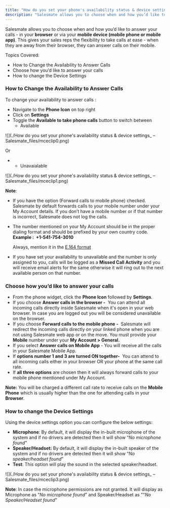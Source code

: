 ```yaml
---
title: "How do you set your phone's availability status & device settings?"
description: "Salesmate allows you to choose when and how you’d like to answer your calls - in your **browser** or via your **mobile device (mobile phone or mobile ..."
---
```


Salesmate allows you to choose when and how you’d like to answer your calls - in your **browser** or via your **mobile device (mobile phone or mobile app)**. This gives your sales reps the flexibility to take calls at ease - when they are away from their browser, they can answer calls on their mobile. 

Topics Covered:

*   How to Change the Availability to Answer Calls
*   Choose how you’d like to answer your calls
*   How to change the Device Settings

### How to Change the Availability to Answer Calls

To change your availability to answer calls :

*   Navigate to the **Phone Icon** on top right 
*   Click on **Settings**
*   Toggle the **Available to take phone calls** button to switch between
    *   Available

![](./How do you set your phone's availability status & device settings_ – Salesmate_files/mceclip0.png)

Or

*   *   Unavaialable

![](./How do you set your phone's availability status & device settings_ – Salesmate_files/mceclip1.png)

<Note>


**Note**:

*   If you have the option (Forward calls to mobile phone) checked. Salesmate by default forwards calls to your mobile number under your My Account details. If you don’t have a mobile number or if that number is incorrect, Salesmate does not log the calls.
*   The number mentioned on your My Account should be in the proper dialing format and should be prefixed by your own country code. **Example :  +1-541-754-3010**  
    
    Always, mention it in the [E.164 format](https://support.salesmate.io/hc/en-us/articles/360012360991-Formatting-International-Phone-Numbers)
    
*   If you have set your availability to unavailable and the number is only assigned to you, calls will be logged as a **Missed Call Activity** and you will receive email alerts for the same otherwise it will ring out to the next available person on that number.


</Note>

### Choose how you’d like to answer your calls

*   From the phone widget, click the **Phone Icon** followed by **Settings**.
*   If you choose **Answer calls in the browser -**  You can attend all incoming calls directly inside Salesmate when it's open in your web browser. In case you are logged out you will be considered unavailable on the browser. 
*   If you choose **Forward calls to the mobile phone -**  Salesmate will redirect the incoming calls directly on your linked phone when you are not using Salesmate web app or on the move. You must provide your **Mobile** number under your **My Account > General.**
*   If you select **Answer calls on Mobile App** - You will receive all the calls in your Salesmate Mobile App.
*   If **options number 1 and 3 are turned ON together-**  You can attend to all incoming calls either in your browser OR your phone at the same call rate.
*   If **all three options** are chosen then it will always forward calls to your mobile phone mentioned under My Account. 

<Note>


**Note:** You will be charged a different call rate to receive calls on the **Mobile Phone** which is usually higher than the one for attending calls in your **Browser**.


</Note>

### How to change the Device Settings

Using the device settings option you can configure the below settings:

*   **Microphone**: By default, it will display the in-built microphone of the system and if no drivers are detected then it will show “_No microphone found_”
*   **Speaker/Headset:** By default, it will display the in-built speaker of the system and if no drivers are detected then it will show “_No speaker/headset found_”
*   **Test**: This option will play the sound in the selected speaker/headset.

![](./How do you set your phone's availability status & device settings_ – Salesmate_files/mceclip3.png)

<Note>


**Note**: In case the microphone permissions are not granted. It will display as Microphone as “_No microphone found_” and Speaker/Headset as "“_No Speaker/Headset found_”


</Note>
